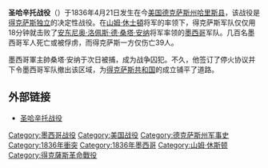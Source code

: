 {{NoteTA
|G1 = USState
}}
{{Infobox military conflict
|conflict    = 聖哈辛托戰役
|partof      = [[德克薩斯革命|德克薩斯革命]]
| image       = The Battle of San Jacinto (1895).jpg
| image_size  = 300
|caption     = 聖哈辛托戰役，{{tsl|en|Henry Arthur McArdle|亨利·阿圖·麥卡德爾}}於1895年繪製。<ref>{{cite web |url=https://www.tsl.state.tx.us/mcardle/sanjac/sanjac007.html |title=Picture and Key for "The Battle of San Jacinto" – Texas State Library and Archives Commission |publisher=Tsl.state.tx.us |date= |accessdate=2013-04-21 |archive-date=2013-11-21 |archive-url=https://web.archive.org/web/20131121112151/https://www.tsl.state.tx.us/mcardle/sanjac/sanjac007.html |dead-url=no }}</ref>
|date        = 1836年4月21日
|place       = 現今{{tsl|en|La Porte, Texas|拉波爾特}}附近
| map_type    =  Texas
| map_relief  = yes
| map_size    = 275
 | map_mark = Red triangle with thick white border.svg
 | map_marksize =15
|coordinates = {{coord|29|44|56|N|95|4|49|W|type:event|display=inline,title}}
| map_label   = 戰役大略位置
|result      = 德克薩斯反抗勢力決定性勝利
* 墨西哥投降，並向南撤退至[[格蘭德河|格蘭河]]
|combatant1  = {{flagdeco|Mexico|1823}} {{tsl|en|Centralist Republic of Mexico|墨西哥共和國極權政府|墨西哥共和國}}
|combatant2  = [[德克薩斯共和國|德克薩斯共和國]]
|commander1  = [[安東尼奧·羅培茲·德·聖塔·安那|安東尼奧·羅培茲·德·聖塔·安那]]{{POW}}{{surrendered}}<br /> {{tsl|en|Manuel Fernández Castrillón|曼努埃爾·費爾南德斯·卡斯特里隆}}{{KIA}}<br /> {{tsl|en|Juan Almonte|胡安·阿爾蒙特}}{{surrendered}}<br /> {{tsl|en|Martín Perfecto de Cos|馬丁·佩費托·德·科斯}}
|commander2  = [[山姆·休士頓|山姆·休士頓]]{{WIA}}<br/>{{tsl|en|Thomas J. Rusk|湯瑪士·傑佛森·羅斯克}} <br/>  {{tsl|en|James C. Neill|詹姆士·柯林頓·尼爾}}{{WIA}}<br/>[[米拉波·波拿巴·拉馬爾|米拉波·波拿巴·拉馬爾]]<br/> {{tsl|en|Sidney Sherman|西德尼·謝爾曼}}
|strength1   = 1,360人 <br /> 1門火砲
|strength2   = 910人<ref>The official report of the battle claims 783. The more detailed roster published after the battle lists 845 officers and men but failed to include Captain Wyly's Company, giving a total of around 910.</ref><br /> 2門火砲
|casualties1 = 650人死亡<br />208人受傷<br />300人被俘虜
|casualties2 = 11人死亡或致命傷<br />30人受傷
}}
{{Campaignbox 德克薩斯革命}}

'''圣哈辛托战役'''（{{lang-en|Battle of San Jacinto}}）于1836年4月21日发生在今[[美国|美国]][[德克萨斯州|德克萨斯州]][[哈里斯县_(德克萨斯州)|哈里斯县]]，该战役是[[得克萨斯革命|得克萨斯独立]]的决定性战役。在[[山姆·休士頓|山姆·休士頓]]将军的率领下，得克萨斯军队仅仅用18分钟就击败了[[安东尼奥·洛佩斯·德·桑塔·安纳|安东尼奥·洛佩斯·德·桑塔·安纳]]将军率领的[[墨西哥|墨西哥]]军队。几百名墨西哥军人死亡或被俘虏，而得克萨斯一方仅伤亡39人。

墨西哥軍主帥桑塔·安纳于次日被捕，成为战争囚犯。不久，他签订了停火协议并下令墨西哥军队撤出该区域，为[[得克萨斯共和国|得克萨斯共和国]]的成立铺平了道路。

==外部链接==
* [http://www.tshaonline.org/handbook/online/articles/qes04  圣哈辛托战役] {{WebCite|url=https://www.webcitation.org/6B9Wx7Ini?url=http://www.tshaonline.org/handbook/online/articles/qes04 |date=20121004030306 |dateformat=iso }}

[[Category:墨西哥战役|Category:墨西哥战役]]
[[Category:美国战役|Category:美国战役]]
[[Category:德克萨斯州军事史|Category:德克萨斯州军事史]]
[[Category:1836年衝突|Category:1836年衝突]]
[[Category:1836年墨西哥|Category:1836年墨西哥]]
[[Category:山姆·休斯顿|Category:山姆·休斯顿]]
[[Category:得克薩斯革命戰役|Category:得克薩斯革命戰役]]